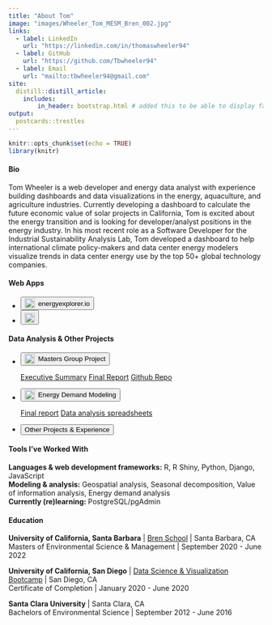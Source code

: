 ```yaml
---
title: "About Tom"
image: "images/Wheeler_Tom_MESM_Bren_002.jpg"
links:
  - label: LinkedIn
    url: "https://linkedin.com/in/thomaswheeler94"
  - label: GitHub
    url: "https://github.com/Tbwheeler94"
  - label: Email
    url: "mailto:tbwheeler94@gmail.com"
site:
  distill::distill_article:
    includes:
        in_header: bootstrap.html # added this to be able to display favicon
output:
  postcards::trestles
---
```


```r
knitr::opts_chunk$set(echo = TRUE)
library(knitr)
```

<h4>Bio</h4>

Tom Wheeler is a web developer and energy data analyst with experience building dashboards and data visualizations in the energy, aquaculture, and agriculture industries. Currently developing a dashboard to calculate the future economic value of solar projects in California, Tom is excited about the energy transition and is looking for developer/analyst positions in the energy industry. In his most recent role as a Software Developer for the Industrial Sustainability Analysis Lab, Tom developed a dashboard to help international climate policy-makers and data center energy modelers visualize trends in data center energy use by the top 50+ global technology companies. 

<h4>Web Apps</h4>

<div class="p-2">
<div id="icon-list">
<ul class="list-inline" style="margin-bottom: .4em;">
<li class="list-inline-item">
<span data-toggle="tooltip" title="Dashboard not optimized for small screens. View on large screen (>900px) to enable button." class="hide-tooltip">
<a class="disable-button" href="http://energyexplorer.io/" target="_blank">
<button type="button" class="btn btn-dark mb-2" style="display: inline-flex; align-items: center;">
<img src="images/energy_icon.svg" style="float:left; margin-right:0.5em; height: 1.5em; width: 1.5em;"></img>
energyexplorer.io
</button>
</a>
</span>
<a class="large-screen-button" style="display:none;" href="http://energyexplorer.io/" target="_blank">
<button type="button" class="btn btn-dark mb-2" style="display: inline-flex; align-items: center;">
<img src="images/energy_icon.svg" style="float:left; margin-right:0.5em; height: 1.5em; width: 1.5em;"></img>
energyexplorer.io
</button>
</a>
</li>
<li class="list-inline-item">
<span data-toggle="tooltip" title="Dashboard not optimized for small screens. View on large screen (>900px) to enable button." class="hide-tooltip">
<a class="disable-button" href="https://data-center-energy-use-dashboard.shinyapps.io/data-center-energy-use-dashboard/_w_89636e68/" target="_blank">
<button type="button" class="btn btn-dark mb-2" style="display: inline-flex; align-items: center;">
<img src="images/moving-bits-logo.svg" style="float:left; padding-top: .2em; height: 1.5em;"></img>
</button>
</a>
</span>
<a class="large-screen-button" style="display:none;" href="https://data-center-energy-use-dashboard.shinyapps.io/data-center-energy-use-dashboard/_w_89636e68/" target="_blank">
<button type="button" class="btn btn-dark mb-2" style="display: inline-flex; align-items: center;">
<img src="images/moving-bits-logo.svg" style="float:left; padding-top: .2em; height: 1.5em;"></img>
</button>
</a>
</li>
</ul>
</div>
</div>

<h4>Data Analysis & Other Projects</h4>

<div class="p-2">
<div id="icon-list">
<ul class="list-inline" style="margin-bottom: .4em;">
<li class="list-inline-item">
<div class="dropdown">
<button style="display: inline-flex; align-items: center;" class="btn btn-dark mb-2 dropdown-toggle" type="button" id="dropdownMenuButton" data-toggle="dropdown" aria-haspopup="true" aria-expanded="false">
<img src="images/scoot.svg" style="float:left; margin-right:0.5em; height: 1.5em; width: 1.5em;"></img>
Masters Group Project
</button>
<div class="dropdown-menu" aria-labelledby="dropdownMenuLink">
<a class="dropdown-item" href="https://drive.google.com/file/d/1kOiZjRxo2O9XaCWlGE0AmN6VlNDYeiUJ/view?usp=share_link">Executive Summary</a>
<a class="dropdown-item" href="https://drive.google.com/file/d/1FYaE1codVbUPdLRlSjf28ttaZBUjcIEl/view?usp=sharing">Final Report</a>
<a style="margin-bottom: -15px;" class="dropdown-item" href="https://github.com/marianoviz/GP_production_model">Github Repo</a>
</div>
</div>
</li>
<li class="list-inline-item">
<div class="dropdown">
<button style="display: inline-flex; align-items: center;" class="btn btn-dark mb-2 dropdown-toggle" type="button" id="dropdownMenuButton" data-toggle="dropdown" aria-haspopup="true" aria-expanded="false">
<img src="images/building.svg" style="float:left; margin-right:0.5em; height: 1.5em; width: 1.5em;"></img>
Energy Demand Modeling
</button>
<div class="dropdown-menu" aria-labelledby="dropdownMenuLink">
<a class="dropdown-item" href="https://drive.google.com/file/d/1P5F7BhFH8PXVnmV9oKE1bBj8lgG9WsRC/view?usp=share_link">Final report</a>
<a style="margin-bottom: -15px;" class="dropdown-item" href="https://drive.google.com/drive/folders/1rvqtygHnYaNnRsKbAA4dueROwxt3unek?usp=sharing">Data analysis spreadsheets</a>
</div>
</div>
</li>
<li class="list-inline-item">
<a href="blog.html" target="_blank">
<button type="button" class="btn btn-dark mb-2">
Other Projects & Experience
</button>
</a>
</li>
</ul>
</div>
</div>

<h4>Tools I've Worked With</h4>

**Languages & web development frameworks:** R, R Shiny, Python, Django, JavaScript <br>
**Modeling & analysis:** Geospatial analysis, Seasonal decomposition, Value of information analysis, Energy demand analysis <br>
**Currently (re)learning:** PostgreSQL/pgAdmin

<h4>Education</h4>

**University of California, Santa Barbara** | [Bren School](https://bren.ucsb.edu/masters-programs/master-environmental-science-and-management) | Santa Barbara, CA <br>
Masters of Environmental Science & Management | September 2020 - June 2022

**University of California, San Diego** | [Data Science & Visualization Bootcamp](https://bootcamp.extension.ucsd.edu/data/) | San Diego, CA <br>
Certificate of Completion | January 2020 - June 2020

**Santa Clara University** | Santa Clara, CA <br>
Bachelors of Environmental Science | September 2012 - June 2016

<br>

<style>

  @media screen and (min-width: 990px) {
      body {
        overflow-y: hidden;
        overflow-x: hidden;
      }
  }
  
  @media screen and (min-width: 900px) {
      .hide-tooltip {
        pointer-events: none;
        display: none;
      }
      .large-screen-button {
        display: block !important;
      }
    }
    
  @media screen and (max-width: 900px) {
      .disable-button {
        pointer-events: none;
      }
    }
    
</style>

<script>
  $(function () {
    $('[data-toggle="tooltip"]').tooltip()
    $('.dropdown-toggle').dropdown()
  })
</script>
